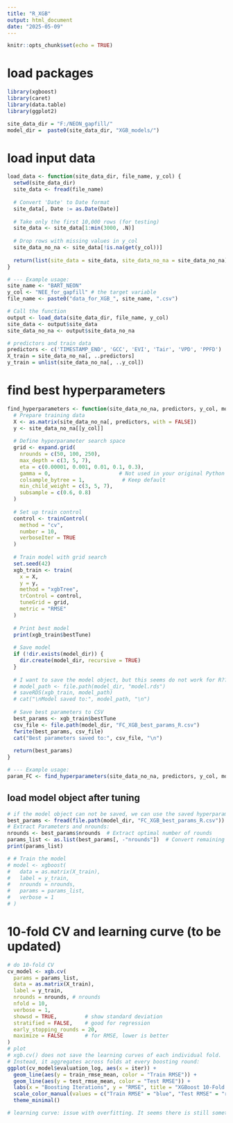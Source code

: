 ```yaml
---
title: "R_XGB"
output: html_document
date: "2025-05-09"
---
```


```r
knitr::opts_chunk$set(echo = TRUE)
```

# load packages
```r
library(xgboost)
library(caret)
library(data.table)
library(ggplot2)

site_data_dir = "F:/NEON_gapfill/"
model_dir =  paste0(site_data_dir, "XGB_models/")
```

# load input data
```r
load_data <- function(site_data_dir, file_name, y_col) {
  setwd(site_data_dir)
  site_data <- fread(file_name)
  
  # Convert 'Date' to Date format
  site_data[, Date := as.Date(Date)]
  
  # Take only the first 10,000 rows (for testing)
  site_data <- site_data[1:min(3000, .N)]
  
  # Drop rows with missing values in y_col
  site_data_no_na <- site_data[!is.na(get(y_col))]
  
  return(list(site_data = site_data, site_data_no_na = site_data_no_na))
}

# --- Example usage:
site_name <- "BART_NEON"
y_col <- "NEE_for_gapfill" # the target variable
file_name <- paste0("data_for_XGB_", site_name, ".csv")

# Call the function
output <- load_data(site_data_dir, file_name, y_col)
site_data <- output$site_data
site_data_no_na <- output$site_data_no_na

# predictors and train data
predictors <- c('TIMESTAMP_END', 'GCC', 'EVI', 'Tair', 'VPD', 'PPFD')
X_train = site_data_no_na[, ..predictors]
y_train = unlist(site_data_no_na[, ..y_col])
```


# find best hyperparameters
```r
find_hyperparameters <- function(site_data_no_na, predictors, y_col, model_dir) {
  # Prepare training data
  X <- as.matrix(site_data_no_na[, predictors, with = FALSE])
  y <- site_data_no_na[[y_col]]
  
  # Define hyperparameter search space
  grid <- expand.grid(
    nrounds = c(50, 100, 250),
    max_depth = c(3, 5, 7),
    eta = c(0.00001, 0.001, 0.01, 0.1, 0.3),
    gamma = 0,                      # Not used in your original Python code, keep default
    colsample_bytree = 1,            # Keep default
    min_child_weight = c(3, 5, 7),
    subsample = c(0.6, 0.8)
  )
  
  # Set up train control
  control <- trainControl(
    method = "cv",
    number = 10,
    verboseIter = TRUE
  )
  
  # Train model with grid search
  set.seed(42)
  xgb_train <- train(
    x = X,
    y = y,
    method = "xgbTree",
    trControl = control,
    tuneGrid = grid,
    metric = "RMSE"
  )
  
  # Print best model
  print(xgb_train$bestTune)
  
  # Save model
  if (!dir.exists(model_dir)) {
    dir.create(model_dir, recursive = TRUE)
  }
  
  # I want to save the model object, but this seems do not work for R???
  # model_path <- file.path(model_dir, "model.rds")
  # saveRDS(xgb_train, model_path)
  # cat("\nModel saved to:", model_path, "\n")
  
  # Save best parameters to CSV
  best_params <- xgb_train$bestTune
  csv_file <- file.path(model_dir, "FC_XGB_best_params_R.csv")
  fwrite(best_params, csv_file)
  cat("Best parameters saved to:", csv_file, "\n")
  
  return(best_params)
}

# --- Example usage:
param_FC <- find_hyperparameters(site_data_no_na, predictors, y_col, model_dir)
```
## load model object after tuning
```r
# if the model object can not be saved, we can use the saved hyperparamters in csv to rebuild the model
best_params <- fread(file.path(model_dir, "FC_XGB_best_params_R.csv"))
# Extract Parameters and nrounds:
nrounds <- best_params$nrounds  # Extract optimal number of rounds
params_list <- as.list(best_params[, -"nrounds"])  # Convert remaining columns to a list
print(params_list)

# # Train the model
# model <- xgboost(
#   data = as.matrix(X_train),
#   label = y_train,
#   nrounds = nrounds,
#   params = params_list,
#   verbose = 1
# )
```

# 10-fold CV and learning curve (to be updated)
```r
# do 10-fold CV
cv_model <- xgb.cv(
  params = params_list,
  data = as.matrix(X_train),
  label = y_train,
  nrounds = nrounds, # nrounds
  nfold = 10,
  verbose = 1,
  showsd = TRUE,         # show standard deviation
  stratified = FALSE,    # good for regression
  early_stopping_rounds = 20,
  maximize = FALSE       # for RMSE, lower is better
)
# plot
# xgb.cv() does not save the learning curves of each individual fold.
# Instead, it aggregates across folds at every boosting round:
ggplot(cv_model$evaluation_log, aes(x = iter)) +
  geom_line(aes(y = train_rmse_mean, color = "Train RMSE")) +
  geom_line(aes(y = test_rmse_mean, color = "Test RMSE")) +
  labs(x = "Boosting Iterations", y = "RMSE", title = "XGBoost 10-Fold CV Learning Curve") +
  scale_color_manual(values = c("Train RMSE" = "blue", "Test RMSE" = "red")) +
  theme_minimal()

# learning curve: issue with overfitting. It seems there is still something wrong with hyperparameter tuning. 
```


